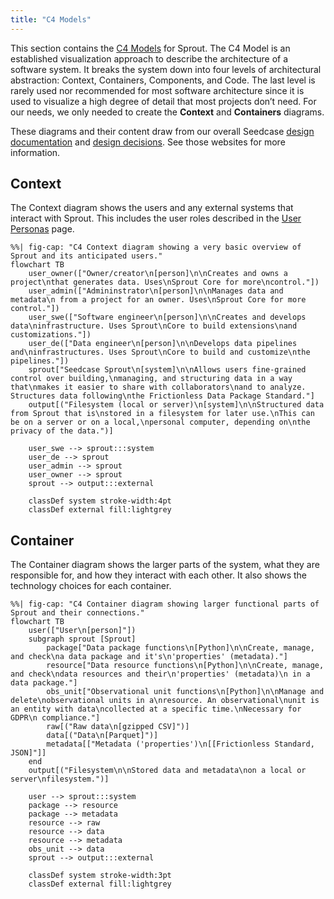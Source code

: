 ```yaml
---
title: "C4 Models"
---
```


This section contains the [C4 Models](https://c4model.com/) for Sprout.
The C4 Model is an established visualization approach to describe the
architecture of a software system. It breaks the system down into four
levels of architectural abstraction: Context, Containers, Components, and Code. The
last level is rarely used nor recommended for most software architecture
since it is used to visualize a high degree of detail that most projects
don't need. For our needs, we only needed to create the **Context** and **Containers** diagrams.

These diagrams and their content draw from our overall Seedcase [design documentation](https://design.seedcase-project.org/)
and [design decisions](https://decisions.seedcase-project.org/). See those websites for more information.

::: panel-tabset
## Context

The Context diagram shows the users and any external
systems that interact with Sprout. This includes the user roles described in the [User Personas](user-personas.qmd) page.

```mermaid
%%| fig-cap: "C4 Context diagram showing a very basic overview of Sprout and its anticipated users."
flowchart TB
    user_owner(["Owner/creator\n[person]\n\nCreates and owns a project\nthat generates data. Uses\nSprout Core for more\ncontrol."])
    user_admin(["Admininstrator\n[person]\n\nManages data and metadata\n from a project for an owner. Uses\nSprout Core for more control."])
    user_swe(["Software engineer\n[person]\n\nCreates and develops data\ninfrastructure. Uses Sprout\nCore to build extensions\nand customizations."])
    user_de(["Data engineer\n[person]\n\nDevelops data pipelines and\ninfrastructures. Uses Sprout\nCore to build and customize\nthe pipelines."])
    sprout["Seedcase Sprout\n[system]\n\nAllows users fine-grained control over building,\nmanaging, and structuring data in a way that\nmakes it easier to share with collaborators\nand to analyze. Structures data following\nthe Frictionless Data Package Standard."]
    output[("Filesystem (local or server)\n[system]\n\nStructured data from Sprout that is\nstored in a filesystem for later use.\nThis can be on a server or on a local,\npersonal computer, depending on\nthe privacy of the data.")]

    user_swe --> sprout:::system
    user_de --> sprout
    user_admin --> sprout
    user_owner --> sprout
    sprout --> output:::external

    classDef system stroke-width:4pt
    classDef external fill:lightgrey
```

## Container

The Container diagram shows the larger parts of the system, what they
are responsible for, and how they interact with each other. It also shows
the technology choices for each container.

```mermaid
%%| fig-cap: "C4 Container diagram showing larger functional parts of Sprout and their connections."
flowchart TB
    user(["User\n[person]"])
    subgraph sprout [Sprout]
        package["Data package functions\n[Python]\n\nCreate, manage, and check\na data package and it's\n'properties' (metadata)."]
        resource["Data resource functions\n[Python]\n\nCreate, manage, and check\ndata resources and their\n'properties' (metadata)\n in a data package."]
        obs_unit["Observational unit functions\n[Python]\n\nManage and delete\nobservational units in a\nresource. An observational\nunit is an entity with data\ncollected at a specific time.\nNecessary for GDPR\n compliance."]
        raw[("Raw data\n[gzipped CSV]")]
        data[("Data\n[Parquet]")]
        metadata[["Metadata ('properties')\n[[Frictionless Standard, JSON]"]]
    end
    output[("Filesystem\n\nStored data and metadata\non a local or server\nfilesystem.")]

    user --> sprout:::system
    package --> resource
    package --> metadata
    resource --> raw
    resource --> data
    resource --> metadata
    obs_unit --> data
    sprout --> output:::external

    classDef system stroke-width:3pt
    classDef external fill:lightgrey
```
:::
